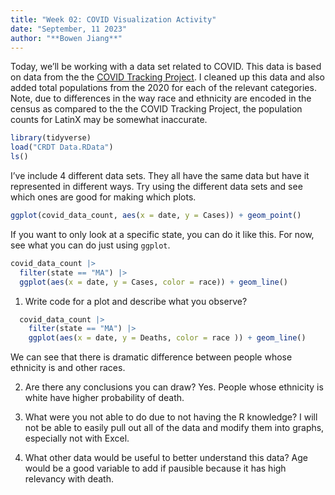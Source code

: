 ```yaml
---
title: "Week 02: COVID Visualization Activity"
date: "September, 11 2023"
author: "**Bowen Jiang**"
---
```


Today, we'll be working with a data set related to COVID.
This data is based on data from the the [COVID Tracking Project](https://covidtracking.com/).
I cleaned up this data and also added total populations from the 2020 for each of the relevant categories.
Note, due to differences in the way race and ethnicity are encoded in the census as compared to the the COVID Tracking Project, the population counts for LatinX may be somewhat inaccurate.

```r
library(tidyverse)
load("CRDT Data.RData")
ls()
```

I've include 4 different data sets.
They all have the same data but have it represented in different ways.
Try using the different data sets and see which ones are good for making which plots.


```r
ggplot(covid_data_count, aes(x = date, y = Cases)) + geom_point()
```



If you want to only look at a specific state, you can do it like this.
For now, see what you can do just using `ggplot`.

```r
covid_data_count |> 
  filter(state == "MA") |> 
  ggplot(aes(x = date, y = Cases, color = race)) + geom_line()
```

1. Write code for a plot and describe what you observe?
```r
  covid_data_count |> 
    filter(state == "MA") |> 
    ggplot(aes(x = date, y = Deaths, color = race )) + geom_line()
```
  We can see that there is dramatic difference between people whose ethnicity is and other races.
  
2. Are there any conclusions you can draw?
  Yes. People whose ethnicity is white have higher probability of death.
  
3. What were you not able to do due to not having the R knowledge?
  I will not be able to easily pull out all of the data and modify them into graphs, especially not with Excel.

4. What other data would be useful to better understand this data?
  Age would be a good variable to add if pausible because it has high relevancy with death.

